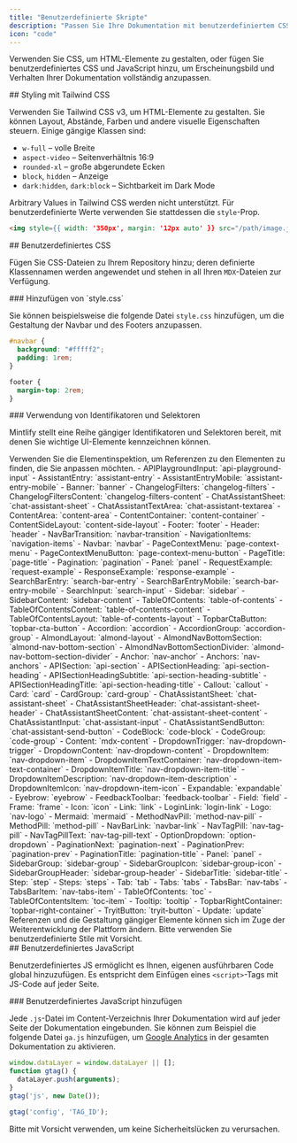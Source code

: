 ```yaml
---
title: "Benutzerdefinierte Skripte"
description: "Passen Sie Ihre Dokumentation mit benutzerdefiniertem CSS und JS vollständig an"
icon: "code"
---
```


Verwenden Sie CSS, um HTML-Elemente zu gestalten, oder fügen Sie benutzerdefiniertes CSS und JavaScript hinzu, um Erscheinungsbild und Verhalten Ihrer Dokumentation vollständig anzupassen.

<div id="styling-with-tailwind-css">
  ## Styling mit Tailwind CSS
</div>

Verwenden Sie Tailwind CSS v3, um HTML-Elemente zu gestalten. Sie können Layout, Abstände, Farben und andere visuelle Eigenschaften steuern. Einige gängige Klassen sind:

- `w-full` – volle Breite
- `aspect-video` – Seitenverhältnis 16:9
- `rounded-xl` – große abgerundete Ecken
- `block`, `hidden` – Anzeige
- `dark:hidden`, `dark:block` – Sichtbarkeit im Dark Mode

Arbitrary Values in Tailwind CSS werden nicht unterstützt. Für benutzerdefinierte Werte verwenden Sie stattdessen die `style`-Prop.

```html
<img style={{ width: '350px', margin: '12px auto' }} src="/path/image.jpg" />
```

<div id="custom-css">
  ## Benutzerdefiniertes CSS
</div>

Fügen Sie CSS-Dateien zu Ihrem Repository hinzu; deren definierte Klassennamen werden angewendet und stehen in all Ihren `MDX`-Dateien zur Verfügung.

<div id="adding-stylecss">
  ### Hinzufügen von `style.css`
</div>

Sie können beispielsweise die folgende Datei `style.css` hinzufügen, um die Gestaltung der Navbar und des Footers anzupassen.

```css
#navbar {
  background: "#fffff2";
  padding: 1rem;
}

footer {
  margin-top: 2rem;
}
```

<div id="using-identifiers-and-selectors">
  ### Verwendung von Identifikatoren und Selektoren
</div>

Mintlify stellt eine Reihe gängiger Identifikatoren und Selektoren bereit, mit denen Sie wichtige UI-Elemente kennzeichnen können.

<Tip>
  Verwenden Sie die Elementinspektion, um Referenzen zu den Elementen zu finden, die Sie anpassen möchten.
</Tip>

<AccordionGroup>
  <Accordion title="Bezeichner">
  - APIPlaygroundInput: `api-playground-input`
  - AssistantEntry: `assistant-entry`
  - AssistantEntryMobile: `assistant-entry-mobile`
  - Banner: `banner`
  - ChangelogFilters: `changelog-filters`
  - ChangelogFiltersContent: `changelog-filters-content`
  - ChatAssistantSheet: `chat-assistant-sheet`
  - ChatAssistantTextArea: `chat-assistant-textarea`
  - ContentArea: `content-area`
  - ContentContainer: `content-container`
  - ContentSideLayout: `content-side-layout`
  - Footer: `footer`
  - Header: `header`
  - NavBarTransition: `navbar-transition`
  - NavigationItems: `navigation-items`
  - Navbar: `navbar`
  - PageContextMenu: `page-context-menu`
  - PageContextMenuButton: `page-context-menu-button`
  - PageTitle: `page-title`
  - Pagination: `pagination`
  - Panel: `panel`
  - RequestExample: `request-example`
  - ResponseExample: `response-example`
  - SearchBarEntry: `search-bar-entry`
  - SearchBarEntryMobile: `search-bar-entry-mobile`
  - SearchInput: `search-input`
  - Sidebar: `sidebar`
  - SidebarContent: `sidebar-content`
  - TableOfContents: `table-of-contents`
  - TableOfContentsContent: `table-of-contents-content`
  - TableOfContentsLayout: `table-of-contents-layout`
  - TopbarCtaButton: `topbar-cta-button`
  </Accordion>
  <Accordion title="Selektoren">
  - Accordion: `accordion`
  - AccordionGroup: `accordion-group`
  - AlmondLayout: `almond-layout`
  - AlmondNavBottomSection: `almond-nav-bottom-section`
  - AlmondNavBottomSectionDivider: `almond-nav-bottom-section-divider`
  - Anchor: `nav-anchor`
  - Anchors: `nav-anchors`
  - APISection: `api-section`
  - APISectionHeading: `api-section-heading`
  - APISectionHeadingSubtitle: `api-section-heading-subtitle`
  - APISectionHeadingTitle: `api-section-heading-title`
  - Callout: `callout`
  - Card: `card`
  - CardGroup: `card-group`
  - ChatAssistantSheet: `chat-assistant-sheet`
  - ChatAssistantSheetHeader: `chat-assistant-sheet-header`
  - ChatAssistantSheetContent: `chat-assistant-sheet-content`
  - ChatAssistantInput: `chat-assistant-input`
  - ChatAssistantSendButton: `chat-assistant-send-button`
  - CodeBlock: `code-block`
  - CodeGroup: `code-group`
  - Content: `mdx-content`
  - DropdownTrigger: `nav-dropdown-trigger`
  - DropdownContent: `nav-dropdown-content`
  - DropdownItem: `nav-dropdown-item`
  - DropdownItemTextContainer: `nav-dropdown-item-text-container`
  - DropdownItemTitle: `nav-dropdown-item-title`
  - DropdownItemDescription: `nav-dropdown-item-description`
  - DropdownItemIcon: `nav-dropdown-item-icon`
  - Expandable: `expandable`
  - Eyebrow: `eyebrow`
  - FeedbackToolbar: `feedback-toolbar`
  - Field: `field`
  - Frame: `frame`
  - Icon: `icon`
  - Link: `link`
  - LoginLink: `login-link`
  - Logo: `nav-logo`
  - Mermaid: `mermaid`
  - MethodNavPill: `method-nav-pill`
  - MethodPill: `method-pill`
  - NavBarLink: `navbar-link`
  - NavTagPill: `nav-tag-pill`
  - NavTagPillText: `nav-tag-pill-text`
  - OptionDropdown: `option-dropdown`
  - PaginationNext: `pagination-next`
  - PaginationPrev: `pagination-prev`
  - PaginationTitle: `pagination-title`
  - Panel: `panel`
  - SidebarGroup: `sidebar-group`
  - SidebarGroupIcon: `sidebar-group-icon`
  - SidebarGroupHeader: `sidebar-group-header`
  - SidebarTitle: `sidebar-title`
  - Step: `step`
  - Steps: `steps`
  - Tab: `tab`
  - Tabs: `tabs`
  - TabsBar: `nav-tabs`
  - TabsBarItem: `nav-tabs-item`
  - TableOfContents: `toc`
  - TableOfContentsItem: `toc-item`
  - Tooltip: `tooltip`
  - TopbarRightContainer: `topbar-right-container`
  - TryitButton: `tryit-button`
  - Update: `update`
  </Accordion>
</AccordionGroup>

<Warning>
  Referenzen und die Gestaltung gängiger Elemente können sich im Zuge der Weiterentwicklung der Plattform ändern. Bitte verwenden Sie benutzerdefinierte Stile mit Vorsicht.
</Warning>

<div id="custom-javascript">
  ## Benutzerdefiniertes JavaScript
</div>

Benutzerdefiniertes JS ermöglicht es Ihnen, eigenen ausführbaren Code global hinzuzufügen. Es entspricht dem Einfügen eines `<script>`-Tags mit JS-Code auf jeder Seite.

<div id="adding-custom-javascript">
  ### Benutzerdefiniertes JavaScript hinzufügen
</div>

Jede `.js`-Datei im Content-Verzeichnis Ihrer Dokumentation wird auf jeder Seite der Dokumentation eingebunden. Sie können zum Beispiel die folgende Datei `ga.js` hinzufügen, um [Google Analytics](https://marketingplatform.google.com/about/analytics) in der gesamten Dokumentation zu aktivieren.

```js
window.dataLayer = window.dataLayer || [];
function gtag() {
  dataLayer.push(arguments);
}
gtag('js', new Date());

gtag('config', 'TAG_ID');
```

<Warning>
  Bitte mit Vorsicht verwenden, um keine Sicherheitslücken zu verursachen.
</Warning>
